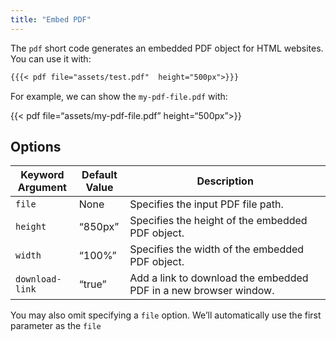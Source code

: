 ```yaml
---
title: "Embed PDF"
---
```


The `pdf` short code generates an embedded PDF object for HTML websites. You can use it with:

```markdown
{{{< pdf file="assets/test.pdf"  height="500px">}}}
```

For example, we can show the `my-pdf-file.pdf` with:

{{< pdf file="assets/my-pdf-file.pdf" height="500px">}}

## Options

| Keyword Argument | Default Value | Description                                              |
|-------------------|---------------|----------------------------------------------------------|
| `file`            | None          | Specifies the input PDF file path.                       |
| `height`          | "850px"       | Specifies the height of the embedded PDF object.         |
| `width`           | "100%"        | Specifies the width of the embedded PDF object.          |
| `download-link`    | "true"        | Add a link to download the embedded PDF in a new browser window.         |

You may also omit specifying a `file` option. We'll automatically use the first parameter as the `file`